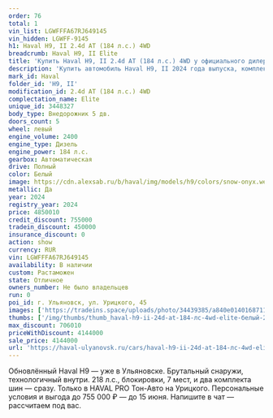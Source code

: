 ```yaml
---
order: 76
total: 1
vin_list: LGWFFFA67RJ649145
vin_hidden: LGWFF-9145
h1: Haval H9, II 2.4d AT (184 л.с.) 4WD
breadcrumb: Haval H9, II Elite
title: 'Купить Haval H9, II 2.4d AT (184 л.с.) 4WD у официального дилера в Ульяновске'
description: 'Купить автомобиль Haval H9, II 2024 года выпуска, комплектация Elite, цвет - Белый, двигатель - 2.4d AT (184 л.с.) 4WD у официального дилера в г. Ульяновск. Стоимость данного автомобиля Haval H9, II – 4144000'
mark_id: Haval
folder_id: 'H9, II'
modification_id: 2.4d AT (184 л.с.) 4WD
complectation_name: Elite
unique_id: 3448327
body_type: Внедорожник 5 дв.
doors_count: 5
wheel: левый
engine_volume: 2400
engine_type: Дизель
engine_power: 184 л.с.
gearbox: Автоматическая
drive: Полный
color: Белый
image: https://cdn.alexsab.ru/b/haval/img/models/h9/colors/snow-onyx.webp
metallic: Да
year: 2024
registry_year: 2024
price: 4850010
credit_discount: 755000
tradein_discount: 450000
insurance_discount: 0
action: show
currency: RUR
vin: LGWFFFA67RJ649145
availability: В наличии
custom: Растаможен
state: Отличное
owners_number: Не было владельцев
run: 0
poi_id: г. Ульяновск, ул. Урицкого, 45
images: ['https://tradeins.space/uploads/photo/34439385/a840e0140168711760e68a8ee33b74b1.png', 'https://tradeins.space/uploads/photo/34439386/08baad518e660c6db6b2e0d9002c6bb6.jpg', 'https://tradeins.space/uploads/photo/34439387/98f67cfd9daa22a8df66a7b247e82b0f.jpg', 'https://tradeins.space/uploads/photo/34439388/6ac36aba239fc9c54d05ba9bc87fd33a.jpg', 'https://tradeins.space/uploads/photo/34439389/06d25340acf9b0c306d6b4555296482d.jpg', 'https://tradeins.space/uploads/photo/34439390/37b641bb75071deccd33c6a605523982.jpg', 'https://tradeins.space/uploads/photo/34439391/988e8e7c5676512f3688dec329c4a44d.jpg', 'https://tradeins.space/uploads/photo/34439392/9aaf132e6ecace94dec027d0c7338b2b.jpg', 'https://tradeins.space/uploads/photo/34439393/bb0b97769c081ba21e61748295ebdd2b.jpg', 'https://tradeins.space/uploads/photo/34439394/2a4c1cf5835bda107238333c188ae7ac.jpg', 'https://tradeins.space/uploads/photo/34439395/88ca8f45971c478042b6e2dd9f323b49.jpg', 'https://tradeins.space/uploads/photo/34439396/895560d45b7ab2e9213ecacc6769f267.jpg']
thumbs: ['/img/thumbs/thumb_haval-h9-ii-24d-at-184-лс-4wd-elite-белый-2024_b74b1_0.webp', '/img/thumbs/thumb_haval-h9-ii-24d-at-184-лс-4wd-elite-белый-2024_c6bb6_1.webp', '/img/thumbs/thumb_haval-h9-ii-24d-at-184-лс-4wd-elite-белый-2024_82b0f_2.webp', '/img/thumbs/thumb_haval-h9-ii-24d-at-184-лс-4wd-elite-белый-2024_fd33a_3.webp', '/img/thumbs/thumb_haval-h9-ii-24d-at-184-лс-4wd-elite-белый-2024_6482d_4.webp']
max_discount: 706010
priceWithDiscount: 4144000
sale_price: 4144000
url: 'https://haval-ulyanovsk.ru/cars/haval-h9-ii-24d-at-184-лс-4wd-elite-белый-2024/'
---
```

<p>
 Обновлённый Haval H9 — уже в Ульяновске. Брутальный снаружи, технологичный внутри. 218 л.с., блокировки, 7 мест, и два комплекта шин — сразу. Только в HAVAL PRO Тон-Авто на Урицкого. Персональные условия и выгода до 755 000 ₽ — до 15 июня. Напишите в чат — рассчитаем под вас.
</p>
<p>
</p>
<p>
</p>
